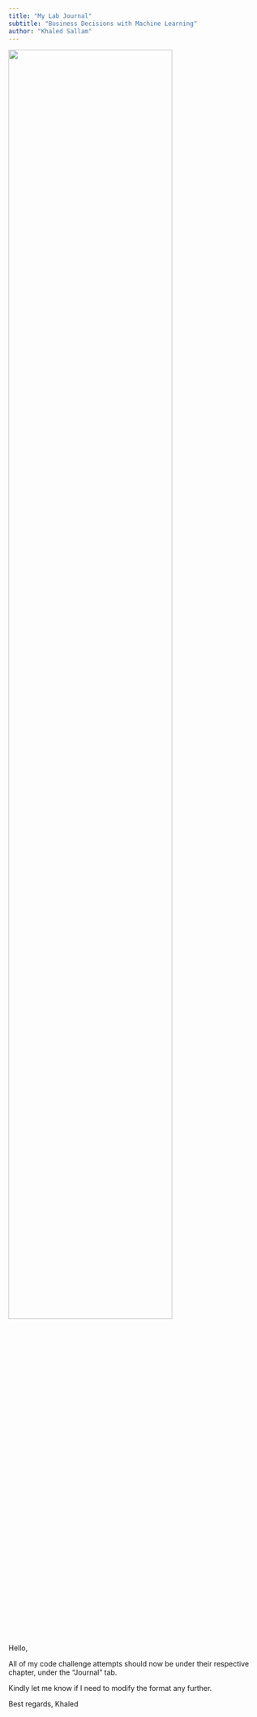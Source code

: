 ```yaml
---
title: "My Lab Journal"
subtitle: "Business Decisions with Machine Learning"
author: "Khaled Sallam"
---
```


![](assets/logo/TIE_logo.svg){width=80% fig-align="center"}


Hello,

All of my code challenge attempts should now be under their respective chapter, under the "Journal" tab.

Kindly let me know if I need to modify the format any further.

Best regards,
Khaled